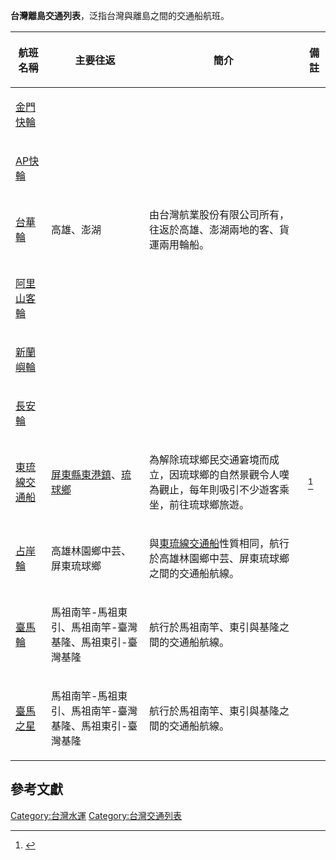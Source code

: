 {{未完成列表}}
'''台灣離島交通列表'''，泛指台灣與離島之間的交通船航班。

{| class="wikitable" width="100%"
|-
!航班名稱!!主要往返!!簡介!!備註
|-
|[[金門快輪|金門快輪]]|| || ||
|-
|[[AP快輪|AP快輪]]|| || ||
|-
|[[台華輪|台華輪]]||高雄、澎湖||由台灣航業股份有限公司所有，往返於高雄、澎湖兩地的客、貨運兩用輪船。||
|-
|[[阿里山客輪|阿里山客輪]]|| || ||
|-
|[[新蘭嶼輪|新蘭嶼輪]]|| || ||
|-
|[[長安輪|長安輪]]|| || ||
|-
|[[東琉線交通船|東琉線交通船]]||[[屏東縣|屏東縣]][[東港鎮_(臺灣)|東港鎮]]、[[琉球鄉|琉球鄉]]||為解除琉球鄉民交通窘境而成立，因琉球鄉的自然景觀令人嘆為觀止，每年則吸引不少遊客乘坐，前往琉球鄉旅遊。||<ref>{{cite web| language =| publisher =| title =東琉線交通船| url =http://www.tungliu.com.tw/Into.html| author =| date =| accessdate =| deadurl =yes| archiveurl =https://web.archive.org/web/20100722203642/http://www.tungliu.com.tw/Into.html| archivedate =2010-07-22}}</ref>
|-
|[[占岸輪|占岸輪]]||高雄林園鄉中芸、屏東琉球鄉||與[[東琉線交通船|東琉線交通船]]性質相同，航行於高雄林園鄉中芸、屏東琉球鄉之間的交通船航線。||
|-
|[[臺馬輪|臺馬輪]]||馬祖南竿-馬祖東引、馬祖南竿-臺灣基隆、馬祖東引-臺灣基隆||航行於馬祖南竿、東引與基隆之間的交通船航線。||
|-
|[[臺馬之星|臺馬之星]]||馬祖南竿-馬祖東引、馬祖南竿-臺灣基隆、馬祖東引-臺灣基隆||航行於馬祖南竿、東引與基隆之間的交通船航線。||
|}

==參考文獻==
<div class="references-small">
<references></references>
</div>

[[Category:台灣水運|Category:台灣水運]]
[[Category:台灣交通列表|Category:台灣交通列表]]